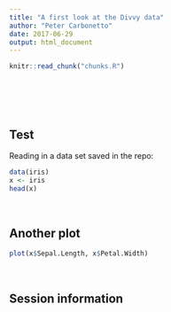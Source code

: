 ```yaml
---
title: "A first look at the Divvy data"
author: "Peter Carbonetto"
date: 2017-06-29
output: html_document
---
```


<!-- The file analysis/chunks.R contains chunks that define default settings
shared across the workflowr files. -->
```r
knitr::read_chunk("chunks.R")
```

<!-- Update knitr chunk options -->
```r
```

<!-- Insert the date the file was last updated -->
```r
```

<!-- Insert the code version (Git commit SHA1) if Git repository exists and R
 package git2r is installed -->
```r
```

<br>

## Test

Reading in a data set saved in the repo:

```r
data(iris)
x <- iris
head(x)
```
<br>

## Another plot

```r
plot(x$Sepal.Length, x$Petal.Width)
```
<br>

## Session information

<!-- Insert the session information into the document -->
```r
```
